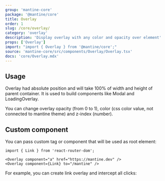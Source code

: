 ```yaml
---
group: 'mantine-core'
package: '@mantine/core'
title: Overlay
order: 1
slug: /core/overlay/
category: 'overlay'
description: 'Display overlay with any color and opacity over element'
props: ['Overlay']
import: "import { Overlay } from '@mantine/core';"
source: 'mantine-core/src/components/Overlay/Overlay.tsx'
docs: 'core/Overlay.mdx'
---
```



## Usage

Overlay had absolute position and will take 100% of width and height of parent container.
It is used to build components like <GatsbyLink to="/core/modal/">Modal</GatsbyLink> and <GatsbyLink to="/core/loading-overlay/">LoadingOverlay</GatsbyLink>.

You can change overlay opacity (from 0 to 1), color (css color value, not connected to mantine theme) and z-index (number).

<OverlayBaseDemo />

## Custom component

You can pass custom tag or component that will be used as root element:

```tsx
import { Link } from 'react-router-dom';

<Overlay component="a" href="https://mantine.dev" />
<Overlay component={Link} to="/mantine" />
```

For example, you can create link overlay and intercept all clicks:

<OverlayLinkDemo />
